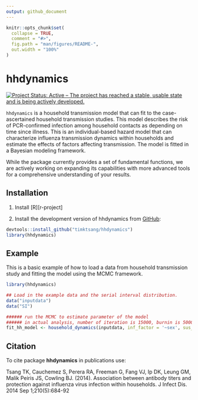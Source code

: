 ```yaml
---
output: github_document
---
```


<!-- README.md is generated from README.Rmd. Please edit that file -->

```r
knitr::opts_chunk$set(
  collapse = TRUE,
  comment = "#>",
  fig.path = "man/figures/README-",
  out.width = "100%"
)
```
# hhdynamics

[![Project Status: Active – The project has reached a stable, usable state and is being actively developed.](https://www.repostatus.org/badges/latest/active.svg)](https://www.repostatus.org/#active)

`hhdynamics` is a household transmission model that can fit to the case-ascertained household transmission studies. This model describes the risk of PCR-confirmed infection among household contacts as depending on time since illness. This is an individual-based hazard model that can characterize influenza transmission dynamics within households and estimate the effects of factors affecting transmission. The model is fitted in a Bayesian modeling framework.

While the package currently provides a set of fundamental functions, we are actively working on expanding its capabilities with more advanced tools for a comprehensive understanding of your results.
 
## Installation
1. Install [R][r-project]

2. Install the development version of hhdynamics from [GitHub](https://github.com/timktsang/hhdynamics):

```r
devtools::install_github("timktsang/hhdynamics")
library(hhdynamics)
```

## Example

This is a basic example of how to load a data from household transmission study and fitting the model using the MCMC framework.

```r
library(hhdynamics)

## Load in the example data and the serial interval distribution.
data("inputdata")
data("SI")

###### run the MCMC to estimate parameter of the model
###### in actual analysis, number of iteration is 15000, burnin is 5000, and thinning is 1
fit_hh_model <- household_dynamics(inputdata, inf_factor = '~sex', sus_factor = '~age',SI,n_iteration =  15000,burnin = 5000, thinning =  1)


```

## Citation

To cite package **hhdynamics** in publications use:

Tsang TK, Cauchemez S, Perera RA, Freeman G, Fang VJ, Ip DK, Leung GM, Malik Peiris JS, Cowling BJ. (2014). Association between antibody titers and protection against influenza virus infection within households. J Infect Dis. 2014 Sep 1;210(5):684-92
